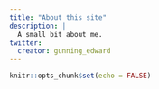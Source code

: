 ```yaml
---
title: "About this site"
description: |
  A small bit about me.
twitter:
  creator: gunning_edward
---
```


```r
knitr::opts_chunk$set(echo = FALSE)
```
